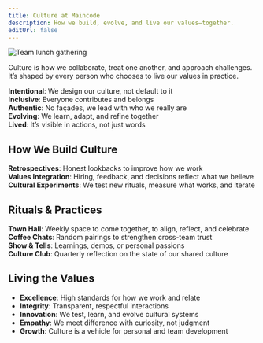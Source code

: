 ```yaml
---
title: Culture at Maincode
description: How we build, evolve, and live our values—together.
editUrl: false
---
```



![Team lunch gathering](/lunch_team.jpg)

Culture is how we collaborate, treat one another, and approach challenges. It’s shaped by every person who chooses to live our values in practice.

**Intentional**: We design our culture, not default to it  
**Inclusive**: Everyone contributes and belongs  
**Authentic**: No façades, we lead with who we really are  
**Evolving**: We learn, adapt, and refine together  
**Lived**: It’s visible in actions, not just words  

## How We Build Culture

**Retrospectives**: Honest lookbacks to improve how we work  
**Values Integration**: Hiring, feedback, and decisions reflect what we believe  
**Cultural Experiments**: We test new rituals, measure what works, and iterate


## Rituals & Practices

**Town Hall**: Weekly space to come together, to align, reflect, and celebrate  
**Coffee Chats**: Random pairings to strengthen cross-team trust  
**Show & Tells**: Learnings, demos, or personal passions  
**Culture Club**: Quarterly reflection on the state of our shared culture

## Living the Values

- **Excellence**: High standards for how we work and relate  
- **Integrity**: Transparent, respectful interactions  
- **Innovation**: We test, learn, and evolve cultural systems  
- **Empathy**: We meet difference with curiosity, not judgment  
- **Growth**: Culture is a vehicle for personal and team development
